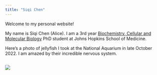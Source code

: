 ```yaml
---
title: "Siqi Chen"
---
```


Welcome to my personal website!

My name is Siqi Chen (Alice). I am a 3rd year [Biochemistry, Cellular and Molecular Biology](https://bcmb.bs.jhmi.edu) PhD student at Johns Hopkins School of Medicine. 


Here's a photo of jellyfish I took at the National Aquarium in late October 2022. I am amazed by their incredible nervous system.

![](Jellyfish.png)
---
